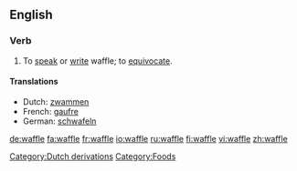 {{wikipedia}}
==English==





===Verb===
{{en-verb|waffl|ing}}

# To [[speak]] or [[write]] waffle; to [[equivocate]].

====Translations====
{{top}}
*Dutch: [[zwammen]]
*French: [[gaufre]]
*German: [[schwafeln]]
{{mid}}
{{bottom}}

[[Category:Dutch derivations]]
[[Category:Foods]]

[[de:waffle]]
[[fa:waffle]]
[[fr:waffle]]
[[io:waffle]]
[[ru:waffle]]
[[fi:waffle]]
[[vi:waffle]]
[[zh:waffle]]